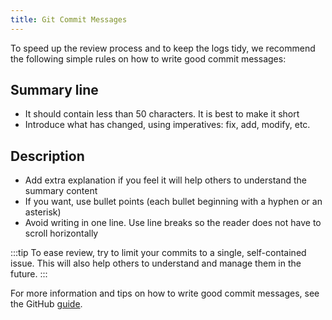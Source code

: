 ```yaml
---
title: Git Commit Messages
---
```


To speed up the review process and to keep the logs tidy, we recommend the following simple rules on how to write good commit messages:

## Summary line

- It should contain less than 50 characters. It is best to make it short
- Introduce what has changed, using imperatives: fix, add, modify, etc.

## Description

- Add extra explanation if you feel it will help others to understand the summary content
- If you want, use bullet points (each bullet beginning with a hyphen or an asterisk)
- Avoid writing in one line. Use line breaks so the reader does not have to scroll horizontally

:::tip
To ease review, try to limit your commits to a single, self-contained issue. This will also help others to understand and manage them in the future.
:::

For more information and tips on how to write good commit messages, see the GitHub [guide](https://github.com/erlang/otp/wiki/writing-good-commit-messages).
